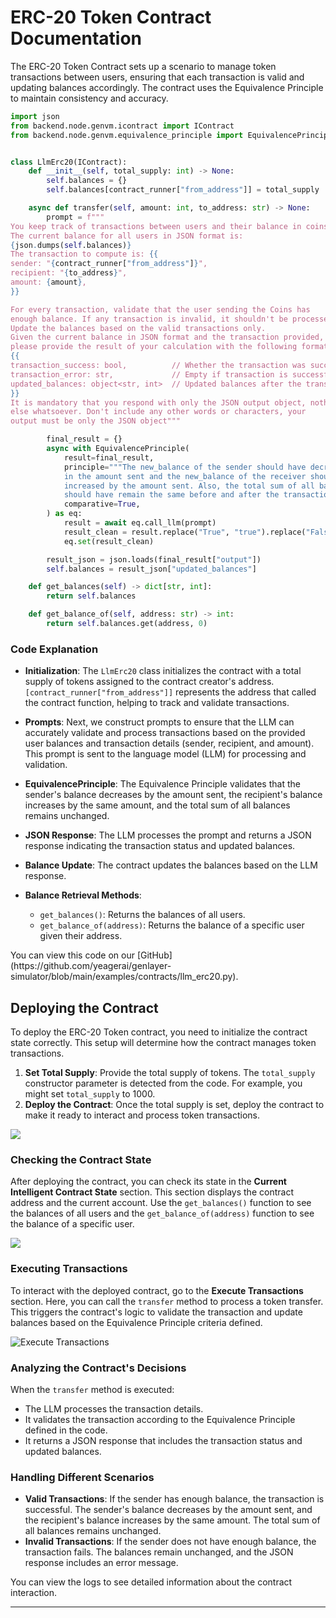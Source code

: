 # ERC-20 Token Contract Documentation
The ERC-20 Token Contract sets up a scenario to manage token transactions between users, ensuring that each transaction is valid and updating balances accordingly. The contract uses the Equivalence Principle to maintain consistency and accuracy.

```python filename="llmErc20" copy
import json
from backend.node.genvm.icontract import IContract
from backend.node.genvm.equivalence_principle import EquivalencePrinciple


class LlmErc20(IContract):
    def __init__(self, total_supply: int) -> None:
        self.balances = {}
        self.balances[contract_runner["from_address"]] = total_supply

    async def transfer(self, amount: int, to_address: str) -> None:
        prompt = f"""
You keep track of transactions between users and their balance in coins. 
The current balance for all users in JSON format is:
{json.dumps(self.balances)}
The transaction to compute is: {{
sender: "{contract_runner["from_address"]}",
recipient: "{to_address}",
amount: {amount},
}}

For every transaction, validate that the user sending the Coins has 
enough balance. If any transaction is invalid, it shouldn't be processed. 
Update the balances based on the valid transactions only.
Given the current balance in JSON format and the transaction provided, 
please provide the result of your calculation with the following format:
{{
transaction_success: bool,          // Whether the transaction was successful
transaction_error: str,             // Empty if transaction is successful
updated_balances: object<str, int>  // Updated balances after the transaction
}}
It is mandatory that you respond with only the JSON output object, nothing 
else whatsoever. Don't include any other words or characters, your 
output must be only the JSON object"""

        final_result = {}
        async with EquivalencePrinciple(
            result=final_result,
            principle="""The new_balance of the sender should have decreased 
            in the amount sent and the new_balance of the receiver should have
            increased by the amount sent. Also, the total sum of all balances
            should have remain the same before and after the transaction""",
            comparative=True,
        ) as eq:
            result = await eq.call_llm(prompt)
            result_clean = result.replace("True", "true").replace("False", "false")
            eq.set(result_clean)

        result_json = json.loads(final_result["output"])
        self.balances = result_json["updated_balances"]

    def get_balances(self) -> dict[str, int]:
        return self.balances

    def get_balance_of(self, address: str) -> int:
        return self.balances.get(address, 0)
```

### Code Explanation

- **Initialization**: The `LlmErc20` class initializes the contract with a total supply of tokens assigned to the contract creator's address. `[contract_runner["from_address"]]` represents the address that called the contract function, helping to track and validate transactions.

- **Prompts**: Next, we construct prompts to ensure that the LLM can accurately validate and process transactions based on the provided user balances and transaction details (sender, recipient, and amount). This prompt is sent to the language model (LLM) for processing and validation.

- **EquivalencePrinciple**: The Equivalence Principle validates that the sender's balance decreases by the amount sent, the recipient's balance increases by the same amount, and the total sum of all balances remains unchanged.

- **JSON Response**: The LLM processes the prompt and returns a JSON response indicating the transaction status and updated balances.

- **Balance Update**: The contract updates the balances based on the LLM response.

- **Balance Retrieval Methods**:
  - `get_balances()`: Returns the balances of all users.
  - `get_balance_of(address)`: Returns the balance of a specific user given their address.


<Callout emoji="👾">
  You can view this code on our [GitHub](https://github.com/yeagerai/genlayer-simulator/blob/main/examples/contracts/llm_erc20.py).
</Callout>

## Deploying the Contract

To deploy the ERC-20 Token contract, you need to initialize the contract state correctly. This setup will determine how the contract manages token transactions.

1. **Set Total Supply**: Provide the total supply of tokens. The `total_supply` constructor parameter is detected from the code. For example, you might set `total_supply` to 1000.
2. **Deploy the Contract**: Once the total supply is set, deploy the contract to make it ready to interact and process token transactions.


<Image src="/erc-token-deploy.png" width={700} height={700} />

### Checking the Contract State

After deploying the contract, you can check its state in the **Current Intelligent Contract State** section. This section displays the contract address and the current account. Use the `get_balances()` function to see the balances of all users and the `get_balance_of(address)` function to see the balance of a specific user.

<Image src="/erc-token-contract-state.png" width={500} height={500} />

### Executing Transactions

To interact with the deployed contract, go to the **Execute Transactions** section. Here, you can call the `transfer` method to process a token transfer. This triggers the contract's logic to validate the transaction and update balances based on the Equivalence Principle criteria defined.

<Image src="/erc-token-execute-transaction.png" alt="Execute Transactions" width={500} height={500} />

### Analyzing the Contract's Decisions

When the `transfer` method is executed:

- The LLM processes the transaction details.
- It validates the transaction according to the Equivalence Principle defined in the code.
- It returns a JSON response that includes the transaction status and updated balances.

### Handling Different Scenarios

- **Valid Transactions**: If the sender has enough balance, the transaction is successful. The sender's balance decreases by the amount sent, and the recipient's balance increases by the same amount. The total sum of all balances remains unchanged.
- **Invalid Transactions**: If the sender does not have enough balance, the transaction fails. The balances remain unchanged, and the JSON response includes an error message.

You can view the logs to see detailed information about the contract interaction.

---
